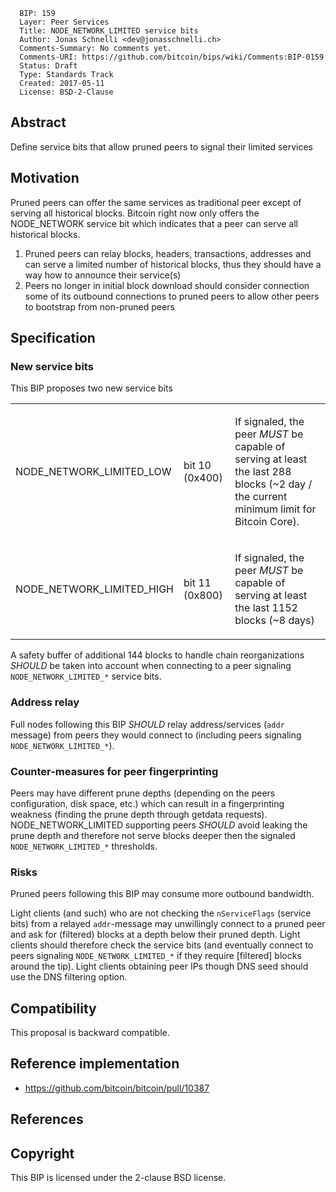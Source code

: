 <pre>
  BIP: 159
  Layer: Peer Services
  Title: NODE_NETWORK_LIMITED service bits
  Author: Jonas Schnelli <dev@jonasschnelli.ch>
  Comments-Summary: No comments yet.
  Comments-URI: https://github.com/bitcoin/bips/wiki/Comments:BIP-0159
  Status: Draft
  Type: Standards Track
  Created: 2017-05-11
  License: BSD-2-Clause
</pre>

== Abstract ==

Define service bits that allow pruned peers to signal their limited services

==Motivation==

Pruned peers can offer the same services as traditional peer except of serving all historical blocks.
Bitcoin right now only offers the NODE_NETWORK service bit which indicates that a peer can serve
all historical blocks.
# Pruned peers can relay blocks, headers, transactions, addresses and can serve a limited number of historical blocks, thus they should have a way how to announce their service(s)
# Peers no longer in initial block download should consider connection some of its outbound connections to pruned peers to allow other peers to bootstrap from non-pruned peers

== Specification ==

=== New service bits ===

This BIP proposes two new service bits

{|class="wikitable"
|-
| NODE_NETWORK_LIMITED_LOW || bit 10 (0x400) || If signaled, the peer <I>MUST</I> be capable of serving at least the last 288 blocks (~2 day / the current minimum limit for Bitcoin Core).
|-
| NODE_NETWORK_LIMITED_HIGH || bit 11 (0x800) || If signaled, the peer <I>MUST</i> be capable of serving at least the last 1152 blocks (~8 days)
|}

A safety buffer of additional 144 blocks to handle chain reorganizations <I>SHOULD</I> be taken into account when connecting to a peer signaling <code>NODE_NETWORK_LIMITED_*</code> service bits.

=== Address relay ===

Full nodes following this BIP <I>SHOULD</I> relay address/services (<code>addr</code> message) from peers they would connect to (including peers signaling <code>NODE_NETWORK_LIMITED_*</code>).

=== Counter-measures for peer fingerprinting ===

Peers may have different prune depths (depending on the peers configuration, disk space, etc.) which can result in a fingerprinting weakness (finding the prune depth through getdata requests). NODE_NETWORK_LIMITED supporting peers <I>SHOULD</I> avoid leaking the prune depth and therefore not serve blocks deeper then the signaled <code>NODE_NETWORK_LIMITED_*</code> thresholds.

=== Risks ===

Pruned peers following this BIP may consume more outbound bandwidth.

Light clients (and such) who are not checking the <code>nServiceFlags</code> (service bits) from a relayed <code>addr</code>-message may unwillingly connect to a pruned peer and ask for (filtered) blocks at a depth below their pruned depth. Light clients should therefore check the service bits (and eventually connect to peers signaling <code>NODE_NETWORK_LIMITED_*</code> if they require [filtered] blocks around the tip). Light clients obtaining peer IPs though DNS seed should use the DNS filtering option.

== Compatibility == 

This proposal is backward compatible.

== Reference implementation ==

* https://github.com/bitcoin/bitcoin/pull/10387


== References ==

== Copyright ==

This BIP is licensed under the 2-clause BSD license.
